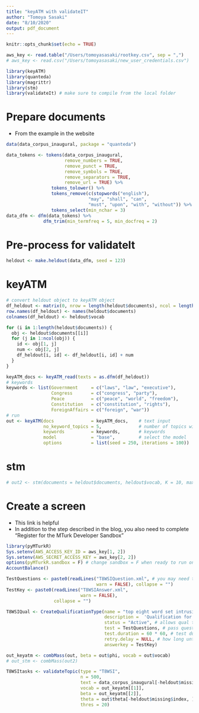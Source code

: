 ```yaml
---
title: "keyATM with validateIT"
author: "Tomoya Sasaki"
date: "8/10/2020"
output: pdf_document
---
```


```r
knitr::opts_chunk$set(echo = TRUE)
```

```r
aws_key <- read.table("/Users/tomoyasasaki/rootkey.csv", sep = ",")
# aws_key <- read.csv("/Users/tomoyasasaki/new_user_credentials.csv")
```


```r
library(keyATM)
library(quanteda)
library(magrittr)
library(stm)
library(validateIt) # make sure to compile from the local folder
```


# Prepare documents
* From the example in the website

```r
data(data_corpus_inaugural, package = "quanteda")

data_tokens <- tokens(data_corpus_inaugural,
                      remove_numbers = TRUE,
                      remove_punct = TRUE,
                      remove_symbols = TRUE,
                      remove_separators = TRUE,
                      remove_url = TRUE) %>%
                 tokens_tolower() %>%
                 tokens_remove(c(stopwords("english"),
                               "may", "shall", "can",
                               "must", "upon", "with", "without")) %>%
                 tokens_select(min_nchar = 3)
data_dfm <- dfm(data_tokens) %>%
              dfm_trim(min_termfreq = 5, min_docfreq = 2)
```

# Pre-process for validateIt

```r
heldout <- make.heldout(data_dfm, seed = 123)
```

# keyATM
```r
# convert heldout object to keyATM object
df_heldout <- matrix(0, nrow = length(heldout$documents), ncol = length(heldout$vocab))
row.names(df_heldout) <- names(heldout$documents)
colnames(df_heldout) <- heldout$vocab

for (i in 1:length(heldout$documents)) {
  obj <- heldout$documents[[i]]
  for (j in 1:ncol(obj)) {
    id <- obj[1, j]
    num <- obj[2, j]
    df_heldout[i, id] <- df_heldout[i, id] + num
  }
}

keyATM_docs <- keyATM_read(texts = as.dfm(df_heldout))
# keywords
keywords <- list(Government     = c("laws", "law", "executive"),
                 Congress       = c("congress", "party"),
                 Peace          = c("peace", "world", "freedom"),
                 Constitution   = c("constitution", "rights"),
                 ForeignAffairs = c("foreign", "war"))
# run
out <- keyATM(docs              = keyATM_docs,    # text input
              no_keyword_topics = 5,              # number of topics without keywords
              keywords          = keywords,       # keywords
              model             = "base",         # select the model
              options           = list(seed = 250, iterations = 100))
```

# stm
```r
# out2 <- stm(documents = heldout$documents, heldout$vocab, K = 10, max.em.its = 50, seed = 250, verbose = FALSE)
```

# Create a screen
* This link is helpful \url{https://blog.mturk.com/tutorial-setting-up-your-aws-account-to-make-use-of-mturks-api-4e405b8fc8cb}
* In addition to the step described in the blog, you also need to complete "Register for the MTurk Developer Sandbox"

```r
library(pyMTurkR)
Sys.setenv(AWS_ACCESS_KEY_ID = aws_key[1, 2])
Sys.setenv(AWS_SECRET_ACCESS_KEY = aws_key[2, 2])
options(pyMTurkR.sandbox = F) # change sandbox = F when ready to run on MTurk 
AccountBalance()
```

```r
TestQuestions <- paste0(readLines("T8WSIQuestion.xml", # you may need to add a file path 
                                  warn = FALSE), collapse = "")
TestKey <- paste0(readLines("T8WSIAnswer.xml",
                            warn = FALSE),
                  collapse = "")
```

```r
T8WSIQual <- CreateQualificationType(name = "top eight word set intrusion qualification 2", # name of the qualification
                                     description =  'Qualification for "top eight word set intrusion" tasks 2.' , # description of the qualification
                                     status = "Active", # allows qual to remain active for users
                                     test = TestQuestions, # pass questions for qual test
                                     test.duration = 60 * 60, # test duration, in seconds
                                     retry.delay = NULL, # how long until worker can retry test; NULL means never
                                     answerkey = TestKey)
```


```r
out_keyatm <- combMass(out, beta = out$phi, vocab = out$vocab)
# out_stm <- combMass(out2)
```


```r
T8WSItasks <- validateTopic(type = "T8WSI", 
                            n = 500,
                            text = data_corpus_inaugural[-heldout$missing$index],
                            vocab = out_keyatm[[1]],
                            beta = out_keyatm[[2]],
                            theta = out$theta[-heldout$missing$index, ],
                            thres = 20)
```


```r
```

